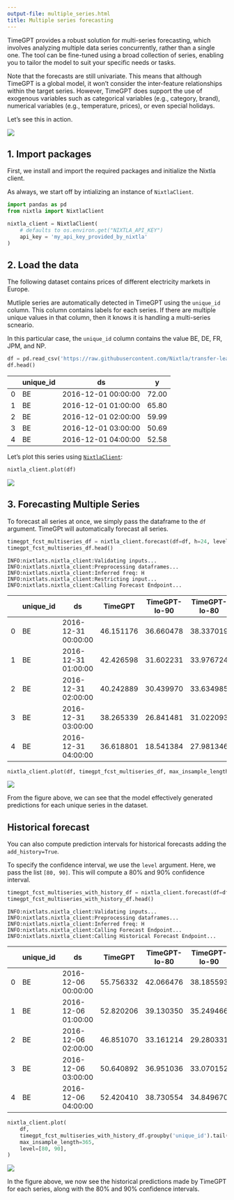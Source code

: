 ```yaml
---
output-file: multiple_series.html
title: Multiple series forecasting
---
```



TimeGPT provides a robust solution for multi-series forecasting, which
involves analyzing multiple data series concurrently, rather than a
single one. The tool can be fine-tuned using a broad collection of
series, enabling you to tailor the model to suit your specific needs or
tasks.

Note that the forecasts are still univariate. This means that although
TimeGPT is a global model, it won’t consider the inter-feature
relationships within the target series. However, TimeGPT does support
the use of exogenous variables such as categorical variables (e.g.,
category, brand), numerical variables (e.g., temperature, prices), or
even special holidays.

Let’s see this in action.

[![](https://colab.research.google.com/assets/colab-badge.svg)](https://colab.research.google.com/github/Nixtla/nixtla/blob/main/nbs/docs/tutorials/05_multiple_series.ipynb)

## 1. Import packages

First, we install and import the required packages and initialize the
Nixtla client.

As always, we start off by intializing an instance of `NixtlaClient`.

```python
import pandas as pd
from nixtla import NixtlaClient
```


```python
nixtla_client = NixtlaClient(
    # defaults to os.environ.get("NIXTLA_API_KEY")
    api_key = 'my_api_key_provided_by_nixtla'
)
```

## 2. Load the data

The following dataset contains prices of different electricity markets
in Europe.

Mutliple series are automatically detected in TimeGPT using the
`unique_id` column. This column contains labels for each series. If
there are multiple unique values in that column, then it knows it is
handling a multi-series scneario.

In this particular case, the `unique_id` column contains the value BE,
DE, FR, JPM, and NP.

```python
df = pd.read_csv('https://raw.githubusercontent.com/Nixtla/transfer-learning-time-series/main/datasets/electricity-short.csv')
df.head()
```

|     | unique_id | ds                  | y     |
|-----|-----------|---------------------|-------|
| 0   | BE        | 2016-12-01 00:00:00 | 72.00 |
| 1   | BE        | 2016-12-01 01:00:00 | 65.80 |
| 2   | BE        | 2016-12-01 02:00:00 | 59.99 |
| 3   | BE        | 2016-12-01 03:00:00 | 50.69 |
| 4   | BE        | 2016-12-01 04:00:00 | 52.58 |

Let’s plot this series using
[`NixtlaClient`](https://nixtlaverse.nixtla.io/nixtla/index.html):

```python
nixtla_client.plot(df)
```

![](/nixtla/docs/tutorials/05_multiple_series_files/figure-markdown_strict/cell-6-output-1.png)

## 3. Forecasting Multiple Series

To forecast all series at once, we simply pass the dataframe to the `df`
argument. TimeGPt will automatically forecast all series.

```python
timegpt_fcst_multiseries_df = nixtla_client.forecast(df=df, h=24, level=[80, 90])
timegpt_fcst_multiseries_df.head()
```

``` text
INFO:nixtlats.nixtla_client:Validating inputs...
INFO:nixtlats.nixtla_client:Preprocessing dataframes...
INFO:nixtlats.nixtla_client:Inferred freq: H
INFO:nixtlats.nixtla_client:Restricting input...
INFO:nixtlats.nixtla_client:Calling Forecast Endpoint...
```

|     | unique_id | ds                  | TimeGPT   | TimeGPT-lo-90 | TimeGPT-lo-80 | TimeGPT-hi-80 | TimeGPT-hi-90 |
|-----|-----------|---------------------|-----------|---------------|---------------|---------------|---------------|
| 0   | BE        | 2016-12-31 00:00:00 | 46.151176 | 36.660478     | 38.337019     | 53.965334     | 55.641875     |
| 1   | BE        | 2016-12-31 01:00:00 | 42.426598 | 31.602231     | 33.976724     | 50.876471     | 53.250964     |
| 2   | BE        | 2016-12-31 02:00:00 | 40.242889 | 30.439970     | 33.634985     | 46.850794     | 50.045809     |
| 3   | BE        | 2016-12-31 03:00:00 | 38.265339 | 26.841481     | 31.022093     | 45.508585     | 49.689197     |
| 4   | BE        | 2016-12-31 04:00:00 | 36.618801 | 18.541384     | 27.981346     | 45.256256     | 54.696218     |

```python
nixtla_client.plot(df, timegpt_fcst_multiseries_df, max_insample_length=365, level=[80, 90])
```

![](/nixtla/docs/tutorials/05_multiple_series_files/figure-markdown_strict/cell-8-output-1.png)

From the figure above, we can see that the model effectively generated
predictions for each unique series in the dataset.

## Historical forecast

You can also compute prediction intervals for historical forecasts
adding the `add_history=True`.

To specify the confidence interval, we use the `level` argument. Here,
we pass the list `[80, 90]`. This will compute a 80% and 90% confidence
interval.

```python
timegpt_fcst_multiseries_with_history_df = nixtla_client.forecast(df=df, h=24, level=[80, 90], add_history=True)
timegpt_fcst_multiseries_with_history_df.head()
```

``` text
INFO:nixtlats.nixtla_client:Validating inputs...
INFO:nixtlats.nixtla_client:Preprocessing dataframes...
INFO:nixtlats.nixtla_client:Inferred freq: H
INFO:nixtlats.nixtla_client:Calling Forecast Endpoint...
INFO:nixtlats.nixtla_client:Calling Historical Forecast Endpoint...
```

|     | unique_id | ds                  | TimeGPT   | TimeGPT-lo-80 | TimeGPT-lo-90 | TimeGPT-hi-80 | TimeGPT-hi-90 |
|-----|-----------|---------------------|-----------|---------------|---------------|---------------|---------------|
| 0   | BE        | 2016-12-06 00:00:00 | 55.756332 | 42.066476     | 38.185593     | 69.446188     | 73.327072     |
| 1   | BE        | 2016-12-06 01:00:00 | 52.820206 | 39.130350     | 35.249466     | 66.510062     | 70.390946     |
| 2   | BE        | 2016-12-06 02:00:00 | 46.851070 | 33.161214     | 29.280331     | 60.540926     | 64.421810     |
| 3   | BE        | 2016-12-06 03:00:00 | 50.640892 | 36.951036     | 33.070152     | 64.330748     | 68.211632     |
| 4   | BE        | 2016-12-06 04:00:00 | 52.420410 | 38.730554     | 34.849670     | 66.110266     | 69.991150     |

```python
nixtla_client.plot(
    df, 
    timegpt_fcst_multiseries_with_history_df.groupby('unique_id').tail(365 + 24), 
    max_insample_length=365, 
    level=[80, 90],
)
```

![](/nixtla/docs/tutorials/05_multiple_series_files/figure-markdown_strict/cell-10-output-1.png)

In the figure above, we now see the historical predictions made by
TimeGPT for each series, along with the 80% and 90% confidence
intervals.


